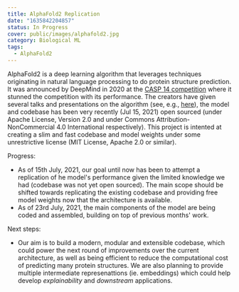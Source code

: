 ```yaml
---
title: AlphaFold2 Replication
date: "1635842204857"
status: In Progress
cover: public/images/alphafold2.jpg
category: Biological ML
tags:
  - AlphaFold2
---
```


AlphaFold2 is a deep learning algorithm that leverages techniques originating in natural language processing to do protein structure prediction. It was announced by DeepMind in 2020 at the [CASP 14 competition](https://predictioncenter.org/casp14/) where it stunned the competition with its performance. The creators have given several talks and presentations on the algorithm (see, e.g., [here](https://predictioncenter.org/casp14/doc/presentations/2020_12_01_TS_predictor_AlphaFold2.pdf)), the model and codebase has been very recently (Jul 15, 2021) open sourced (under Apache License, Version 2.0 and under Commons Attribution-NonCommercial 4.0 International respectively).
This project is intented at creating a slim and fast codebase and model weights under some unrestrictive license (MIT License, Apache 2.0 or similar).

Progress:

- As of 15th July, 2021, our goal until now has been to attempt a replication of he model's performance given the limited knowledge we had (codebase was not yet open sourced). The main scope should be shifted towards replicating the existing codebase and providing free model weights now that the architecture is available.
- As of 23rd July, 2021, the main components of the model are being coded and assembled, building on top of previous months' work.

Next steps:

- Our aim is to build a modern, modular and extensible codebase, which could power the next round of improvements over the current architecture, as well as being efficient to reduce the computational cost of predicting many protein structures. We are also planning to provide multiple intermediate represenattions (ie. embeddings) which could help develop _explainability_ and _downstream_ applications.
